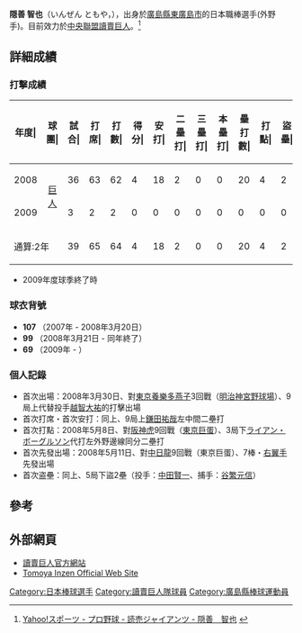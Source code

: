 {{Infobox NPB player|
bgcolor1=#f60|
bgcolor2=#000|
textcolor1=#000|
textcolor2=#f93|
name=隠善 智也|
image= YG-Tomoya-Inzen.jpg |
width=300|
birthdate= {{birth date and age|1984|6|5}}|
position=外野手|
team=讀賣巨人|
number=69|
bats=左|
throws=左|
debutyear=[[2008年|2008年]]3月30日|
debutteam=[[埼玉西武|埼玉西武]]|
statyear= 2010年|
stat1label=出場數|
stat1value=|
stat2label=打擊率|
stat2value=|
stat3label=安打|
stat3value=|
stat4label=全壘打|
stat4value=|
stat5label=打點|
stat5value=|
stat6label=盜壘|
stat6value=|
teams=<nowiki></nowiki>
* [[廣島國際學院高等學校|廣島國際學院高等學校]]
* [[廣島國際學院大學|廣島國際學院大學]]
* [[讀賣巨人|讀賣巨人]]（2007 -）
*}}

'''隠善 智也'''（いんぜん ともや，{{bd|1984年|6月5日|||}}），出身於[[廣島縣|廣島縣]][[東廣島市|東廣島市]]的日本職棒選手(外野手)。目前效力於[[中央聯盟|中央聯盟]][[讀賣巨人|讀賣巨人]]。<ref>[http://baseball.yahoo.co.jp/npb/player/700015/ Yahoo!スポーツ - プロ野球 - 読売ジャイアンツ - 隠善　智也] {{webarchive|url=https://web.archive.org/web/20100216065039/http://baseball.yahoo.co.jp/npb/player/700015/ |date=2010-02-16 }}</ref>

==詳細成績==
=== 打擊成績 ===
{| class="wikitable" style="text-align:right; font-size:small"
|-bgcolor="#efefef"
!年度|!!球團|!!試合|!!打<br>席|!!打<br>數|!!得分|!!安打|!!二<br>壘<br>打|!!三<br>壘<br>打|!!本<br>壘<br>打|!!壘<br>打<br>數|!!打點|!!盜壘|!!盜<br>壘<br>刺|!!觸擊|!!犧<br>牲<br>打|!!保送|!!敬遠|!!觸身|!!三振|!!雙殺|!!打<br>擊<br>率|!!上<br>壘<br>率|!!長<br>打<br>率|!!OPS
|-
|style="text-align:center"|2008
|rowspan="2" style="text-align:center"|[[讀賣巨人|巨人]]
|36||63||62||4||18||2||0||0||20||4||2||1||0||0||1||0||0||19||1||.290||.302||.323||.624
|-
|style="text-align:center"|2009
|3||2||2||0||0||0||0||0||0||0||0||0||0||0||0||0||0||1||0||.000||.000||.000||.000
|-
!colspan="2"|通算:2年
|39||65||64||4||18||2||0||0||20||4||2||1||0||0||1||0||0||20||1||.281||.292||.313||.605
|}
* 2009年度球季終了時
=== 球衣背號 ===
* '''107''' （2007年 - 2008年3月20日）
* '''99'''  （2008年3月21日 - 同年終了）
* '''69'''  （2009年 - ）

=== 個人記錄 ===
* 首次出場：2008年3月30日、對[[東京養樂多燕子|東京養樂多燕子]]3回戰（[[明治神宮野球場|明治神宮野球場]]）、9局上代替投手[[越智大祐|越智大祐]]的打擊出場
* 首次打席・首次安打：同上、9局上[[鎌田祐哉|鎌田祐哉]]左中間二壘打
* 首次打點：2008年5月8日、對[[阪神虎|阪神虎]]9回戰（[[東京巨蛋|東京巨蛋]]）、3局下[[ライアン・ボーグルソン|ライアン・ボーグルソン]]代打左外野邊線同分二壘打
* 首次先發出場：2008年5月11日、對[[中日龍|中日龍]]9回戰（東京巨蛋）、7棒・[[右翼手|右翼手]]先發出場
* 首次盗壘：同上、5局下盜2壘（投手：[[中田賢一|中田賢一]]、捕手：[[谷繁元信|谷繁元信]]）

==參考==
<div class="references-small">
<references />
</div>
==外部網頁==
* [http://www.giants.jp/top.html 讀賣巨人官方網站] {{Wayback|url=http://www.giants.jp/top.html |date=20100519094939 }}
* [http://www.inrin69.net/ Tomoya Inzen Official Web Site] {{Wayback|url=http://www.inrin69.net/ |date=20210115152814 }}
{{讀賣巨人球團名單2010}}

{{DEFAULTSORT:Inzen, Tomoya}}

[[Category:日本棒球選手|Category:日本棒球選手]]
[[Category:讀賣巨人隊球員|Category:讀賣巨人隊球員]]
[[Category:廣島縣棒球運動員|Category:廣島縣棒球運動員]]